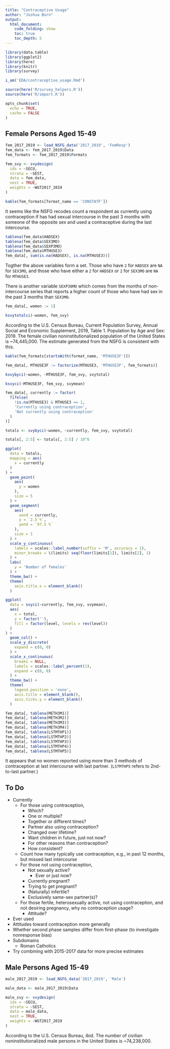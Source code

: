 ```yaml
---
title: "Contraceptive Usage"
author: "Joshua Born"
output:
  html_document:
    code_folding: show
    toc: true
    toc_depth: 5
---
```


```r
library(data.table)
library(ggplot2)
library(here)
library(knitr)
library(survey)

i_am('EDA/contraceptive_usage.Rmd')

source(here('R/survey_helpers.R'))
source(here('R/import.R'))

opts_chunk$set(
  echo = TRUE,
  cache = FALSE
)
```


## Female Persons Aged 15-49

```r
fem_2017_2019 <- load_NSFG_data('2017_2019', 'FemResp')
fem_data <- fem_2017_2019$Data
fem_formats <- fem_2017_2019$Formats
```

```r
fem_svy <- svydesign(
  ids = ~SECU,
  strata = ~SEST,
  data = fem_data,
  nest = TRUE,
  weights = ~WGT2017_2019
)
```

```r
kable(fem_formats[format_name == 'CONSTATF'])
```

It seems like the NSFG recodes count a respondent as currently using contraception if has had sexual intercourse in the past 3 months with someone of the opposite sex and used a contraceptive during the last intercourse.

```r
tablena(fem_data$HADSEX)
tablena(fem_data$SEX3MO)
tablena(fem_data$SEXP3MO)
tablena(fem_data$MTHUSE3)
fem_data[, sum(is.na(HADSEX), is.na(MTHUSE3))]
```

Togther the above variables form a set. Those who have `2` for `HADSEX` are `NA` for `SEX3MO`, and those who have either a `2` for `HADSEX` or `2` for `SEX3MO` are `NA` for `MTHUSE3`.

There is another variable `SEXP30MO` which comes from the months of non-intercourse series that reports a higher count of those who have had sex in the past 3 months than `SEX3MO`.

```r
fem_data[, women := 1]

ksvytotalci(~women, fem_svy)
```

According to the U.S. Census Bureau, Current Population Survey, Annual Social and Economic Supplement, 2019, Table 1. Population by Age and Sex: 2019. The female civilian noninstitutionalized population of the United States is ~74,445,000. The estimate generated from the NSFG is consistent with this.

```r
kable(fem_formats[startsWith(format_name, 'MTHUSE3F')])

fem_data[, MTHUSE3F := factorize(MTHUSE3, 'MTHUSE3F', fem_formats)]

ksvybyci(~women, ~MTHUSE3F, fem_svy, svytotal)

ksvyci(~MTHUSE3F, fem_svy, svymean)
```

```r
fem_data[, currently := factor(
  fifelse(
    !is.na(MTHUSE3) & MTHUSE3 == 1,
    'Currently using contraception',
    'Not currently using contraception'
  )
)]

totals <- svybyci(~women, ~currently, fem_svy, svytotal)

totals[, 2:5] <- totals[, 2:5] / 10^6

ggplot(
  data = totals,
  mapping = aes(
    x = currently
  )
) +
  geom_point(
    aes(
      y = women
    ),
    size = 5
  ) +
  geom_segment(
    aes(
      xend = currently,
      y = `2.5 %`,
      yend = `97.5 %`
    ),
    size = 1
  ) +
  scale_y_continuous(
    labels = scales::label_number(suffix = 'M', accuracy = 1),
    minor_breaks = \(limits) seq(floor(limits[1]), limits[2], 1)
  ) +
  labs(
    y = 'Number of females'
  ) +
  theme_bw() +
  theme(
    axis.title.x = element_blank()
  )
```

```r
ggplot(
  data = svyci(~currently, fem_svy, svymean),
  aes(
    x = total,
    y = factor(''),
    fill = factor(level, levels = rev(level))
  )
) +
  geom_col() +
  scale_y_discrete(
    expand = c(0, 0)
  ) +
  scale_x_continuous(
    breaks = NULL,
    labels = scales::label_percent(1),
    expand = c(0, 0)
  ) +
  theme_bw() +
  theme(
    legend.position = 'none',
    axis.title = element_blank(),
    axis.ticks.y = element_blank()
  )
```

```r
fem_data[, tablena(METH3M1)]
fem_data[, tablena(METH3M2)]
fem_data[, tablena(METH3M3)]
fem_data[, tablena(METH3M4)]
fem_data[, tablena(LSTMTHP1)]
fem_data[, tablena(LSTMTHP2)]
fem_data[, tablena(LSTMTHP3)]
fem_data[, tablena(LSTMTHP4)]
fem_data[, tablena(LSTMTHP5)]
```

It appears that no women reported using more than 3 methods of contraception at last intercourse with last partner. (`LSTMTHP5` refers to 2nd-to-last partner.)


## To Do

* Currently
    * For those using contraception,
        * Which?
        * One or multiple?
        * Together or different times?
        * Partner also using contraception?
        * Changed over lifetime?
        * Want children in future, just not now?
        * For other reasons than contraception?
        * How consistent?
    * Count how many typically use contraception, e.g., in past 12 months, but missed last intercourse
    * For those not using contraception,
        * Not sexually active?
            * Ever or just now?
        * Currently pregnant?
        * Trying to get pregnant?
        * (Naturally) infertile?
        * Exclusively same-sex partner(s)?
    * For those fertile, heterosexually active, not using contraception, and not desiring pregnancy, why no contraception usage?
        * Attitude?
* Ever used
* Attitudes toward contraception more generally
* Whether second phase samples differ from first-phase (to investigate nonresponse bias)
* Subdomains
    * Roman Catholics
* Try combining with 2015-2017 data for more precise estimates


## Male Persons Aged 15-49

```r
male_2017_2019 <- load_NSFG_data('2017_2019', 'Male')

male_data <- male_2017_2019$Data
```

```r
male_svy <- svydesign(
  ids = ~SECU,
  strata = ~SEST,
  data = male_data,
  nest = TRUE,
  weights = ~WGT2017_2019
)
```

According to the U.S. Census Bureau, ibid. The number of civilian noninstitutionalized male persons in the United States is ~74,238,000.
